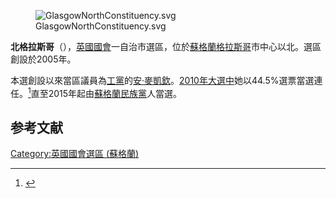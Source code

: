 [[File:GlasgowNorthConstituency.svg|right]]

'''北格拉斯哥'''（{{lang-en|Glasgow North}}），[[英國|英國]][[英國國會|國會]]一自治市選區，位於[[蘇格蘭|蘇格蘭]][[格拉斯哥|格拉斯哥]]市中心以北。選區創設於2005年。

本選創設以來當區議員為[[工黨_(英國)|工黨]]的[[安·麥凱欽|安·麥凱欽]]。[[2010年英國大選|2010年大選中]]她以44.5%選票當選連任。<ref name="">{{cite news
|publisher=[[英國廣播公司|英國廣播公司]]
|date=2010年5月7日
|title=Election 2010/Constituency/Glasgow North
|url=http://news.bbc.co.uk/1/shared/election2010/results/constituency/830.stm
|accessdate=2010年5月11日
|archive-date=2017年8月23日
|archive-url=https://web.archive.org/web/20170823081528/http://news.bbc.co.uk/1/shared/election2010/results/constituency/830.stm
|dead-url=no
}}</ref>直至2015年起由[[蘇格蘭民族黨|蘇格蘭民族黨]]人當選。

==参考文献==
<div class="references-small">
<references></references>
</div>

{{DEFAULTSORT:Glasgow North (UK Parliament constituency)}}
{{英國國會選區 (蘇格蘭)}}
[[Category:英國國會選區_(蘇格蘭)|Category:英國國會選區 (蘇格蘭)]]